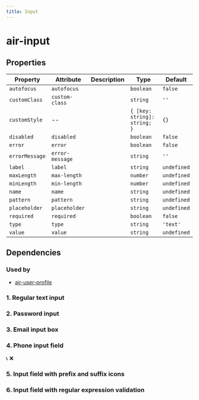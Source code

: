 ```yaml
---
title: Input
---
```


# air-input


<!-- Auto Generated Below -->

## Properties
| Property       | Attribute       | Description | Type                         | Default     |
| -------------- | --------------- | ----------- | ---------------------------- | ----------- |
| `autofocus`    | `autofocus`     |             | `boolean`                    | `false`     |
| `customClass`  | `custom-class`  |             | `string`                     | `''`        |
| `customStyle`  | --              |             | `{ [key: string]: string; }` | `{}`        |
| `disabled`     | `disabled`      |             | `boolean`                    | `false`     |
| `error`        | `error`         |             | `boolean`                    | `false`     |
| `errorMessage` | `error-message` |             | `string`                     | `''`        |
| `label`        | `label`         |             | `string`                     | `undefined` |
| `maxLength`    | `max-length`    |             | `number`                     | `undefined` |
| `minLength`    | `min-length`    |             | `number`                     | `undefined` |
| `name`         | `name`          |             | `string`                     | `undefined` |
| `pattern`      | `pattern`       |             | `string`                     | `undefined` |
| `placeholder`  | `placeholder`   |             | `string`                     | `undefined` |
| `required`     | `required`      |             | `boolean`                    | `false`     |
| `type`         | `type`          |             | `string`                     | `'text'`    |
| `value`        | `value`         |             | `string`                     | `undefined` |

## Dependencies
### Used by
 - [air-user-profile](../feature-components/user-profile)

### 1. Regular text input
<air-previewer size="auto">
    <air-input
      label="username"
      name="username"
      placeholder="Please enter your username"
    ></air-input>
</air-previewer>

### 2. Password input
<air-previewer size="auto">
    <air-input
      label='Password'
      name='password'
      type='password'
      placeholder='Please enter your password'
      error='{true}'
      errorMessage='The password format is incorrect'
    ></air-input>
</air-previewer>

### 3. Email input box
<air-previewer size="auto">
        <air-input
      label="email"
      name="email"
      type="email"
      placeholder="Please enter your email"
      required="{true}"
      error="{false}"
    ></air-input>
</air-previewer>

### 4. Phone input field
<air-previewer size="auto">
        <air-input label="电话" name="phone" type="tel" placeholder="请输入电话">
      <span slot="prefix" class="icon-phone">📞</span>
      <span slot="suffix" class="icon-clear">❌</span>
    </air-input>
</air-previewer>

### 5. Input field with prefix and suffix icons
<air-previewer size="auto">
    <air-input
      label='Website address'
      name='website'
      type='url'
      placeholder='Please enter the website address'
      pattern='https?://.*'
      error='{true}'
      errorMessage='Please enter a valid URL'
    ></air-input>
</air-previewer>

### 6. Input field with regular expression validation
<air-previewer size="auto">
        <air-input
      label="Disable input field"
      name="disabled"
      placeholder="Not editable"
      disabled="{true}"
    ></air-input>
</air-previewer>